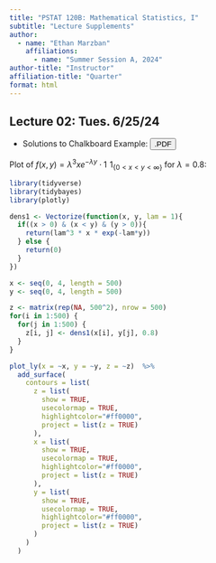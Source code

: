 ```yaml
---
title: "PSTAT 120B: Mathematical Statistics, I"
subtitle: "Lecture Supplements"
author:
  - name: "Ethan Marzban"
    affiliations:
      - name: "Summer Session A, 2024"
author-title: "Instructor"
affiliation-title: "Quarter"
format: html
---
```


## Lecture 02: Tues. 6/25/24


-   Solutions to Chalkboard Example: <a href="../../Files/LecSolns/Lec02_Solns.pdf" target="_blank"><button type="button" class="btn btn-info">.PDF</button></a>

Plot of $f(x, y) = \lambda^3 x e^{-\lambda y} \cdot 1 \! \! \! \! 1_{\{0 < x < y < \infty\}}$ for $\lambda = 0.8$:

```r
library(tidyverse)
library(tidybayes)
library(plotly)

dens1 <- Vectorize(function(x, y, lam = 1){
  if((x > 0) & (x < y) & (y > 0)){
    return(lam^3 * x * exp(-lam*y))
  } else {
    return(0)
  }
})

x <- seq(0, 4, length = 500)
y <- seq(0, 4, length = 500)

z <- matrix(rep(NA, 500^2), nrow = 500)
for(i in 1:500) {
  for(j in 1:500) {
    z[i, j] <- dens1(x[i], y[j], 0.8)
  }
}

plot_ly(x = ~x, y = ~y, z = ~z)  %>%
  add_surface(
    contours = list(
      z = list(
        show = TRUE,
        usecolormap = TRUE,
        highlightcolor="#ff0000",
        project = list(z = TRUE)
      ),
      x = list(
        show = TRUE,
        usecolormap = TRUE,
        highlightcolor="#ff0000",
        project = list(z = TRUE)
      ),
      y = list(
        show = TRUE,
        usecolormap = TRUE,
        highlightcolor="#ff0000",
        project = list(z = TRUE)
      )
    )
  ) 
```
